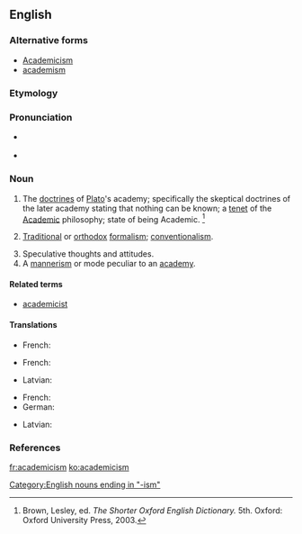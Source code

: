 ==English==

===Alternative forms===
* [[Academicism]]
* [[academism]]

===Etymology===
{{suffix|academic|ism}}

===Pronunciation===
* {{a|RP}} {{IPA|/ˌæk.əˈdɛm.əˌsɪz.m̩/}}
* {{a|US}} {{IPA|/ˌæk.əˈdɛm.əˌsɪz.m̩/}}

===Noun===
{{en-noun}}

# {{context|classical studies|sometimes|capitalized|lang=en}} The [[doctrines]] of [[Plato]]'s academy; specifically the skeptical doctrines of the later academy stating that nothing can be known; a [[tenet]] of the [[academic|Academic]] philosophy; state of being Academic. {{defdate|First attested in the early 17th century.}}<ref name=SOED>Brown, Lesley, ed. ''The Shorter Oxford English Dictionary.'' 5th. Oxford: Oxford University Press, 2003.</ref>
# {{context|art|literature|lang=en}} [[traditional|Traditional]] or [[orthodox]] [[formalism]]; [[conventionalism]].
# Speculative thoughts and attitudes.
# A [[mannerism]] or mode peculiar to an [[academy]].

====Related terms====
* [[academicist]]

====Translations====
{{trans-top|A tenet of the Academic philosophy.}}
* French: {{t+|fr|académisme|m}}
{{trans-mid}}
{{trans-bottom}}
{{trans-top|A mannerism or mode peculiar to an academy.}}
* French: {{t+|fr|académisme|m}}
{{trans-mid}}
* Latvian: {{t|lv|akadēmisms|m}}
{{trans-bottom}}
{{trans-top|art: traditional or orthodox formalism.}}
* French: {{t+|fr|académisme|m}}
* German: {{t|de|Akademismus|m}}
{{trans-mid}}
* Latvian: {{t|lv|akadēmisms|m}}
{{trans-bottom}}

===References===
<references/>

[[Category:English nouns ending in "-ism"]]

[[fr:academicism]]
[[ko:academicism]]